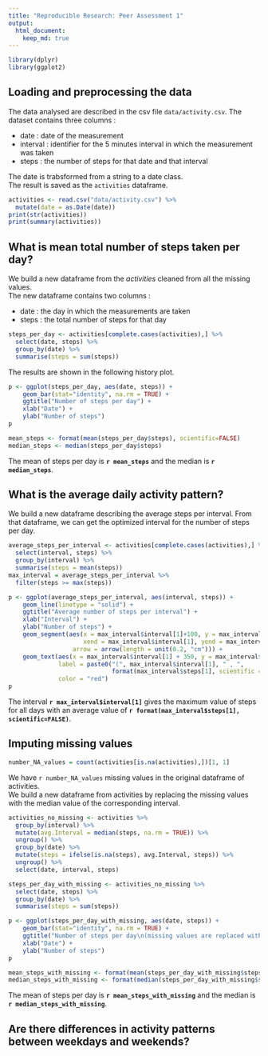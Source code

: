 ```yaml
---
title: "Reproducible Research: Peer Assessment 1"
output: 
  html_document:
    keep_md: true
---
```


```r
library(dplyr)
library(ggplot2)
```


## Loading and preprocessing the data
The data analysed are described in the csv file `data/activity.csv`. The dataset 
contains three columns :

* date : date of the measurement  
* interval : identifier for the 5 minutes interval in which the measurement was taken  
* steps : the number of steps for that date and that interval  

The date is trabsformed from a string to a date class.  
The result is saved as the `activities` dataframe.
```r
activities <- read.csv("data/activity.csv") %>%
  mutate(date = as.Date(date))
print(str(activities))
print(summary(activities))
```

## What is mean total number of steps taken per day?
We build a new dataframe from the _activities_ cleaned from all the missing values.  
The new dataframe contains two columns :

* date : the day in which the measurements are taken  
* steps : the total number of steps for that day  

```r
steps_per_day <- activities[complete.cases(activities),] %>% 
  select(date, steps) %>%
  group_by(date) %>%
  summarise(steps = sum(steps))
```

The results are shown in the following history plot.  
```r
p <- ggplot(steps_per_day, aes(date, steps)) +
    geom_bar(stat="identity", na.rm = TRUE) +
    ggtitle("Number of steps per day") +
    xlab("Date") + 
    ylab("Number of steps")
p
```

```r
mean_steps <- format(mean(steps_per_day$steps), scientific=FALSE)
median_steps <- median(steps_per_day$steps)
```
The mean of steps per day is **`r mean_steps`** and the median is **`r median_steps`**.

## What is the average daily activity pattern?

We build a new dataframe describing the average steps per interval. From that dataframe, we can get the optimized interval for the number of steps per day.

```r
average_steps_per_interval <- activities[complete.cases(activities),] %>% 
  select(interval, steps) %>%
  group_by(interval) %>%
  summarise(steps = mean(steps))
max_interval = average_steps_per_interval %>%
  filter(steps >= max(steps))
```


```r
p <- ggplot(average_steps_per_interval, aes(interval, steps)) +
    geom_line(linetype = "solid") +
    ggtitle("Average number of steps per interval") +
    xlab("Interval") + 
    ylab("Number of steps") +
    geom_segment(aes(x = max_interval$interval[1]+100, y = max_interval$steps[1], 
                     xend = max_interval$interval[1], yend = max_interval$steps[1]),
                  arrow = arrow(length = unit(0.2, "cm"))) +
    geom_text(aes(x = max_interval$interval[1] + 350, y = max_interval$steps[1]), 
              label = paste0("(", max_interval$interval[1], " , ", 
                             format(max_interval$steps[1], scientific = FALSE), ")"), 
              color = "red")
p
```

The interval **`r max_interval$interval[1]`** gives the maximum value of steps 
for all days with an average value of **`r format(max_interval$steps[1], scientific=FALSE)`**.

## Imputing missing values

```r
number_NA_values = count(activities[is.na(activities),])[1, 1]
```

We have `r number_NA_values` missing values in the original dataframe of activities.  
We build a new dataframe from activities by replacing the missing values with the 
median value of the corresponding interval.

```r
activities_no_missing <- activities %>% 
  group_by(interval) %>% 
  mutate(avg.Interval = median(steps, na.rm = TRUE)) %>%
  ungroup() %>%
  group_by(date) %>%
  mutate(steps = ifelse(is.na(steps), avg.Interval, steps)) %>%
  ungroup() %>%
  select(date, interval, steps)
```

```r
steps_per_day_with_missing <- activities_no_missing %>% 
  select(date, steps) %>%
  group_by(date) %>%
  summarise(steps = sum(steps))
```

```r
p <- ggplot(steps_per_day_with_missing, aes(date, steps)) +
    geom_bar(stat="identity", na.rm = TRUE) +
    ggtitle("Number of steps per day\n(missing values are replaced with mean of interval)") +
    xlab("Date") + 
    ylab("Number of steps")
p
```

```r
mean_steps_with_missing <- format(mean(steps_per_day_with_missing$steps), scientific=FALSE)
median_steps_with_missing <- format(median(steps_per_day_with_missing$steps), scientific = FALSE)
```
The mean of steps per day is **`r mean_steps_with_missing`** and the median is 
**`r median_steps_with_missing`**.


## Are there differences in activity patterns between weekdays and weekends?
